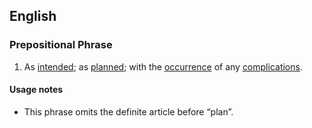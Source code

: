 ==English==

===Prepositional Phrase===
{{infl|en|prepositional phrase|head=[[according to]] [[plan]]}}

# {{context|manner}} As [[intend]]ed; as [[plan]]ned; with the [[occurrence]] of any [[complication]]s.

====Usage notes====
* This phrase omits the definite article before “plan”.